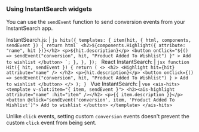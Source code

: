 ### Using InstantSearch widgets

You can use the `sendEvent` function to send conversion events from your InstantSearch app.

  InstantSearch.js: |
    ```js
    hits({
      templates: {
        item(hit, { html, components, sendEvent }) {
          return html`
            <h2>${components.Highlight({ attribute: "name", hit })}</h2>
            <p>${hit.description}</p>
            <button
              onClick="${() =>
                sendEvent("conversion", hit, "Product Added To Wishlist")
              }"
            >
              Add to wishlist
            </button>
          `;
        },
      },
    });
    ```
  React InstantSearch: |
    ```jsx
    function Hit({ hit, sendEvent }) {
      return (
        <>
          <h2>
            <Highlight hit={hit} attribute="name" />
          </h2>
          <p>{hit.description}</p>
          <button
            onClick={() =>
              sendEvent("conversion", hit, "Product Added To Wishlist")
            }
          >
            Add to wishlist
          </button>
        </>
      );
    }
    ```
  Vue InstantSearch: |
    ```vue
    <ais-hits>
      <template v-slot:item="{ item, sendEvent }">
        <h2><ais-highlight attribute="name" :hit="item" /></h2>
        <p>{{ item.description }}</p>
        <button @click="sendEvent('conversion', item, 'Product Added To Wishlist')">
          Add to wishlist
        </button>
      </template>
    </ais-hits>
    ```

<Note>Unlike `click` events, setting custom `conversion` events doesn't prevent the custom `click` event from being sent.</Note>